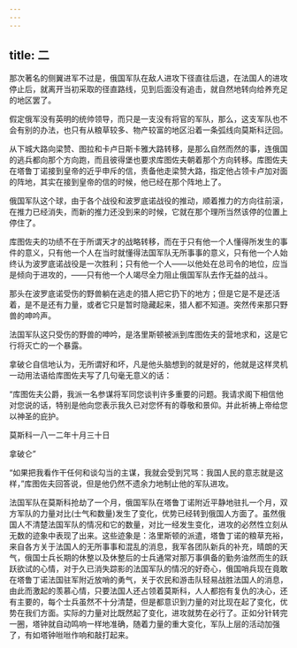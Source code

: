 ```yaml
---
---
---
```

title: 二
---




那次著名的侧翼进军不过是，俄国军队在敌人进攻下径直往后退，在法国人的进攻停止后，就离开当初采取的径直路线，见到后面没有追击，就自然地转向给养充足的地区罢了。

假定俄军没有英明的统帅领导，而只是一支没有将官的军队，那么，这支军队也不会有别的办法，也只有从粮草较多、物产较富的地区沿着一条弧线向莫斯科迂回。

从下城大路向梁赞、图拉和卡卢日斯卡雅大路转移，是那么自然而然的事，连俄国的逃兵都向那个方向跑，而且彼得堡也要求库图佐夫朝着那个方向转移。库图佐夫在塔鲁丁诺接到皇帝的近乎申斥的信，责备他走梁赞大路，指定他占领卡卢加对面的阵地，其实在接到皇帝的信的时候，他已经在那个阵地上了。

俄国军队这个球，由于各个战役和波罗底诺战役的推动，顺着推力的方向往前滚，在推力已经消失，而新的推力还没到来的时候，它就在那个理所当然该停的位置上停住了。

库图佐夫的功绩不在于所谓天才的战略转移，而在于只有他一个人懂得所发生的事件的意义，只有他一个人在当时就懂得法国军队无所事事的意义，只有他一个人始终认为波罗底诺战役是一次胜利；只有他一个人——以他处在总司令的地位，应当是倾向于进攻的，——只有他一个人竭尽全力阻止俄国军队去作无益的战斗。

那头在波罗底诺受伤的野兽躺在逃走的猎人把它扔下的地方；但是它是不是还活着，是不是还有力量，或者它只是暂时隐藏起来，猎人都不知道。突然传来那只野兽的呻吟声。

法国军队这只受伤的野兽的呻吟，是洛里斯顿被派到库图佐夫的营地求和，这是它行将灭亡的一个暴露。

拿破仑自信地认为，无所谓好和坏，凡是他头脑想到的就是好的，他就是这样灵机一动用法语给库图佐夫写了几句毫无意义的话：





“库图佐夫公爵，我派一名参谋将军同您谈判许多重要的问题。我请求阁下相信他对您说的话，特别是他向您表示我久已对您怀有的尊敬和景仰。并此祈祷上帝给您以神圣的庇护。

莫斯科一八一二年十月三十日

拿破仑”





“如果把我看作干任何和谈勾当的主谋，我就会受到咒骂：我国人民的意志就是这样，”库图佐夫回答说，但是他仍然不遗余力地制止他的军队进攻。

法国军队在莫斯科抢劫了一个月，俄国军队在塔鲁丁诺附近平静地驻扎一个月，双方军队的力量对比(士气和数量)发生了变化，优势已经转到俄国人方面了。虽然俄国人不清楚法国军队的情况和它的数量，对比一经发生变化，进攻的必然性立刻从无数的迹象中表现了出来。这些迹象是：洛里斯顿的派遣，塔鲁丁诺的粮草充裕，来自各方关于法国人的无所事事和混乱的消息，我军各团队新兵的补充，晴朗的天气，俄国士兵长期的休整以及休整后的士兵通常对那万事俱备的勤务油然而生的跃跃欲试的心情，对于久已消失踪影的法国军队的情况的好奇心，俄国哨兵现在竟敢在塔鲁丁诺法国驻军附近放哨的勇气，关于农民和游击队轻易战胜法国人的消息，由此而激起的羡慕心情，只要法国人还占领着莫斯科，人人都抱有复仇的决心，还有主要的，每个士兵虽然不十分清楚，但是都意识到力量的对比现在起了变化，优势在我们方面。实际的力量对比既然起了变化，进攻就势在必行了。正如分针转完一圈，塔钟就自动鸣响一样地准确，随着力量的重大变化，军队上层的活动加强了，有如塔钟咝咝作响和敲打起来。